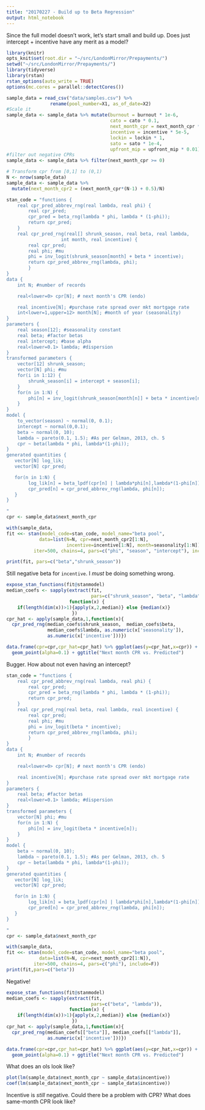 ```yaml
---
title: "20170227 - Build up to Beta Regression"
output: html_notebook
---
```


Since the full model doesn't work, let's start small and build up. Does just intercept + incentive have any merit as a model?

```r
library(knitr)
opts_knit$set(root.dir = "~/src/LondonMirror/Prepayments/")
setwd("~/src/LondonMirror/Prepayments/")
library(tidyverse)
library(rstan)
rstan_options(auto_write = TRUE)
options(mc.cores = parallel::detectCores())

sample_data = read_csv("data/samples.csv") %>% 
                rename(pool_number=X1, as_of_date=X2)
#Scale it
sample_data <- sample_data %>% mutate(burnout = burnout * 1e-6, 
                                      cato = cato * 0.1, 
                                      next_month_cpr = next_month_cpr * 1e-2,
                                      incentive = incentive * 5e-5, 
                                      lockin = lockin * 1, 
                                      sato = sato * 1e-4, 
                                      upfront_mip = upfront_mip * 0.01)
#filter out negative CPRs
sample_data <- sample_data %>% filter(next_month_cpr >= 0)

# Transform cpr from [0,1] to (0,1)
N <- nrow(sample_data)
sample_data <- sample_data %>% 
  mutate(next_month_cpr2 = (next_month_cpr*(N-1) + 0.5)/N)

stan_code = "functions {
    real cpr_pred_abbrev_rng(real lambda, real phi) {
        real cpr_pred;
        cpr_pred = beta_rng(lambda * phi, lambda * (1-phi));
        return cpr_pred;
    }
    real cpr_pred_rng(real[] shrunk_season, real beta, real lambda,
                    int month, real incentive) {
        real cpr_pred;
        real phi; #mu
        phi = inv_logit(shrunk_season[month] + beta * incentive);
        return cpr_pred_abbrev_rng(lambda, phi);
        }
}
data {
    int N; #number of records

    real<lower=0> cpr[N]; # next month's CPR (endo)

    real incentive[N]; #purchase rate spread over mkt mortgage rate
    int<lower=1,upper=12> month[N]; #month of year (seasonality)
}
parameters {
    real season[12]; #seasonality constant
    real beta; #factor betas
    real intercept; #base alpha
    real<lower=0.1> lambda; #dispersion
}
transformed parameters {
    vector[12] shrunk_season;
    vector[N] phi; #mu
    for(i in 1:12) {
        shrunk_season[i] = intercept + season[i];
    }
    for(n in 1:N) {
        phi[n] = inv_logit(shrunk_season[month[n]] + beta * incentive[n]);
    }
}
model {
    to_vector(season) ~ normal(0, 0.1);
    intercept ~ normal(0,0.1);
    beta ~ normal(0, 10);
    lambda ~ pareto(0.1, 1.5); #As per Gelman, 2013, ch. 5
    cpr ~ beta(lambda * phi, lambda*(1-phi));
}
generated quantities {
   vector[N] log_lik;
   vector[N] cpr_pred;

   for(n in 1:N) {
        log_lik[n] = beta_lpdf(cpr[n] | lambda*phi[n],lambda*(1-phi[n]));
        cpr_pred[n] = cpr_pred_abbrev_rng(lambda, phi[n]);
   }
} 

"
cpr <- sample_data$next_month_cpr

with(sample_data,
fit <<- stan(model_code=stan_code, model_name="beta pool",
            data=list(N=N, cpr=next_month_cpr2[1:N], 
                      incentive=incentive[1:N], month=seasonality[1:N]),
          iter=500, chains=4, pars=c("phi", "season", "intercept"), include=F))
```

```r
print(fit, pars=c("beta","shrunk_season"))
```

Still negative beta for `incentive`. I *must* be doing something wrong.

```r
expose_stan_functions(fit@stanmodel)
median_coefs <- sapply(extract(fit, 
                               pars=c("shrunk_season", "beta", "lambda")),
                       function(x) {
    if(length(dim(x))>1){apply(x,2,median)} else {median(x)}
                        })
cpr_hat <- apply(sample_data,1,function(x){
  cpr_pred_rng(median_coefs$shrunk_season,  median_coefs$beta,
               median_coefs$lambda, as.numeric(x['seasonality']),
               as.numeric(x['incentive']))})

data.frame(cpr=cpr,cpr_hat=cpr_hat) %>% ggplot(aes(y=cpr_hat,x=cpr)) +
  geom_point(alpha=0.1) + ggtitle("Next month CPR vs. Predicted")
```

Bugger. How about not even having an intercept?

```r
stan_code = "functions {
    real cpr_pred_abbrev_rng(real lambda, real phi) {
        real cpr_pred;
        cpr_pred = beta_rng(lambda * phi, lambda * (1-phi));
        return cpr_pred;
    }
    real cpr_pred_rng(real beta, real lambda, real incentive) {
        real cpr_pred;
        real phi; #mu
        phi = inv_logit(beta * incentive);
        return cpr_pred_abbrev_rng(lambda, phi);
        }
}
data {
    int N; #number of records

    real<lower=0> cpr[N]; # next month's CPR (endo)

    real incentive[N]; #purchase rate spread over mkt mortgage rate
}
parameters {
    real beta; #factor betas
    real<lower=0.1> lambda; #dispersion
}
transformed parameters {
    vector[N] phi; #mu
    for(n in 1:N) {
        phi[n] = inv_logit(beta * incentive[n]);
    }
}
model {
    beta ~ normal(0, 10);
    lambda ~ pareto(0.1, 1.5); #As per Gelman, 2013, ch. 5
    cpr ~ beta(lambda * phi, lambda*(1-phi));
}
generated quantities {
   vector[N] log_lik;
   vector[N] cpr_pred;

   for(n in 1:N) {
        log_lik[n] = beta_lpdf(cpr[n] | lambda*phi[n],lambda*(1-phi[n]));
        cpr_pred[n] = cpr_pred_abbrev_rng(lambda, phi[n]);
   }
} 

"
cpr <- sample_data$next_month_cpr

with(sample_data,
fit <<- stan(model_code=stan_code, model_name="beta pool",
            data=list(N=N, cpr=next_month_cpr2[1:N]),
          iter=500, chains=4, pars=c("phi"), include=F))
print(fit,pars=c("beta"))
```

Negative!

```r
expose_stan_functions(fit@stanmodel)
median_coefs <- sapply(extract(fit, 
                               pars=c("beta", "lambda")),
                       function(x) {
    if(length(dim(x))>1){apply(x,2,median)} else {median(x)}
                        })
cpr_hat <- apply(sample_data,1,function(x){
  cpr_pred_rng(median_coefs[["beta"]], median_coefs[["lambda"]], 
               as.numeric(x['incentive']))})

data.frame(cpr=cpr,cpr_hat=cpr_hat) %>% ggplot(aes(y=cpr_hat,x=cpr)) +
  geom_point(alpha=0.1) + ggtitle("Next month CPR vs. Predicted")
```

What does an ols look like?

```r
plot(lm(sample_data$next_month_cpr ~ sample_data$incentive))
coef(lm(sample_data$next_month_cpr ~ sample_data$incentive))
```

Incentive is *still* negative. Could there be a problem with CPR? What does same-month CPR look like?